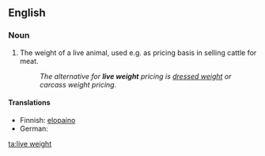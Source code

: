 ==English==

===Noun===
{{en-noun|sg=[[live]] [[weight]]|-}}

# The weight of a live animal, used e.g. as pricing basis in selling cattle for meat.
#:''The alternative for '''live weight''' pricing is [[dressed weight]] or carcass weight pricing.''

====Translations====
{{top}}
*Finnish: [[elopaino]]
*German: {{t|de|Lebendgewicht|n}}
{{bottom}}

[[ta:live weight]]